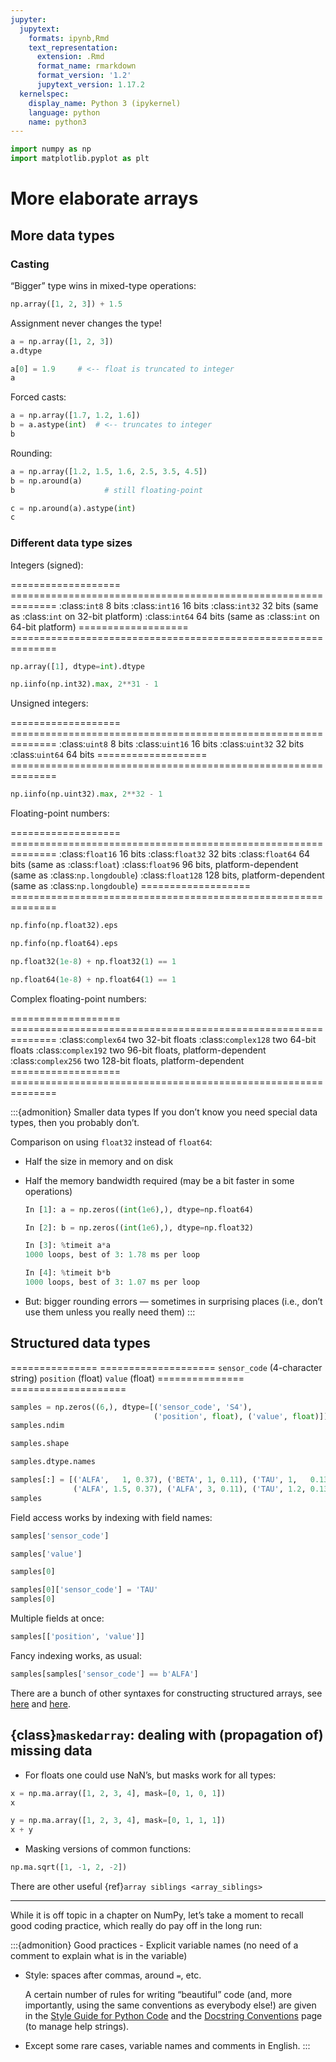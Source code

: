 ```yaml
---
jupyter:
  jupytext:
    formats: ipynb,Rmd
    text_representation:
      extension: .Rmd
      format_name: rmarkdown
      format_version: '1.2'
      jupytext_version: 1.17.2
  kernelspec:
    display_name: Python 3 (ipykernel)
    language: python
    name: python3
---
```


```python
import numpy as np
import matplotlib.pyplot as plt
```

# More elaborate arrays

## More data types

### Casting

"Bigger" type wins in mixed-type operations:

```python
np.array([1, 2, 3]) + 1.5
```

Assignment never changes the type!

```python
a = np.array([1, 2, 3])
a.dtype
```

```python
a[0] = 1.9     # <-- float is truncated to integer
a
```

Forced casts:

```python
a = np.array([1.7, 1.2, 1.6])
b = a.astype(int)  # <-- truncates to integer
b
```

Rounding:

```python
a = np.array([1.2, 1.5, 1.6, 2.5, 3.5, 4.5])
b = np.around(a)
b                    # still floating-point
```

```python
c = np.around(a).astype(int)
c
```

### Different data type sizes

Integers (signed):

=================== ==============================================================
:class:`int8`        8 bits
:class:`int16`       16 bits
:class:`int32`       32 bits (same as :class:`int` on 32-bit platform)
:class:`int64`       64 bits (same as :class:`int` on 64-bit platform)
=================== ==============================================================

```python
np.array([1], dtype=int).dtype
```

```python
np.iinfo(np.int32).max, 2**31 - 1
```

Unsigned integers:

=================== ==============================================================
:class:`uint8`       8 bits
:class:`uint16`      16 bits
:class:`uint32`      32 bits
:class:`uint64`      64 bits
=================== ==============================================================

```python
np.iinfo(np.uint32).max, 2**32 - 1
```

Floating-point numbers:

=================== ==============================================================
:class:`float16`     16 bits
:class:`float32`     32 bits
:class:`float64`     64 bits (same as :class:`float`)
:class:`float96`     96 bits, platform-dependent (same as :class:`np.longdouble`)
:class:`float128`    128 bits, platform-dependent (same as :class:`np.longdouble`)
=================== ==============================================================

```python
np.finfo(np.float32).eps
```

```python
np.finfo(np.float64).eps
```

```python
np.float32(1e-8) + np.float32(1) == 1
```

```python
np.float64(1e-8) + np.float64(1) == 1
```

Complex floating-point numbers:

=================== ==============================================================
:class:`complex64`   two 32-bit floats
:class:`complex128`  two 64-bit floats
:class:`complex192`  two 96-bit floats, platform-dependent
:class:`complex256`  two 128-bit floats, platform-dependent
=================== ==============================================================

:::{admonition} Smaller data types
If you don't know you need special data types, then you probably don't.

Comparison on using `float32` instead of `float64`:

- Half the size in memory and on disk

- Half the memory bandwidth required (may be a bit faster in some operations)

  ```python
  In [1]: a = np.zeros((int(1e6),), dtype=np.float64)

  In [2]: b = np.zeros((int(1e6),), dtype=np.float32)

  In [3]: %timeit a*a
  1000 loops, best of 3: 1.78 ms per loop

  In [4]: %timeit b*b
  1000 loops, best of 3: 1.07 ms per loop
  ```

- But: bigger rounding errors — sometimes in surprising places
  (i.e., don't use them unless you really need them)
:::

## Structured data types

=============== ====================
``sensor_code``  (4-character string)
``position``     (float)
``value``        (float)
=============== ====================

```python
samples = np.zeros((6,), dtype=[('sensor_code', 'S4'),
                                ('position', float), ('value', float)])
samples.ndim
```

```python
samples.shape
```

```python
samples.dtype.names
```

```python
samples[:] = [('ALFA',   1, 0.37), ('BETA', 1, 0.11), ('TAU', 1,   0.13),
              ('ALFA', 1.5, 0.37), ('ALFA', 3, 0.11), ('TAU', 1.2, 0.13)]
samples
```

Field access works by indexing with field names:

```python
samples['sensor_code']
```

```python
samples['value']
```

```python
samples[0]
```

```python
samples[0]['sensor_code'] = 'TAU'
samples[0]
```

Multiple fields at once:

```python
samples[['position', 'value']]
```

Fancy indexing works, as usual:

```python
samples[samples['sensor_code'] == b'ALFA']
```

:::{note}
There are a bunch of other syntaxes for constructing structured
arrays, see [here](https://numpy.org/doc/stable/user/basics.rec.html)
and [here](https://numpy.org/doc/stable/reference/arrays.dtypes.html#specifying-and-constructing-data-types).
:::

## {class}`maskedarray`: dealing with (propagation of) missing data

- For floats one could use NaN's, but masks work for all types:

```python
x = np.ma.array([1, 2, 3, 4], mask=[0, 1, 0, 1])
x
```

```python
y = np.ma.array([1, 2, 3, 4], mask=[0, 1, 1, 1])
x + y
```

- Masking versions of common functions:

```python
np.ma.sqrt([1, -1, 2, -2])
```

:::{note}
There are other useful {ref}`array siblings <array_siblings>`
:::

______________________________________________________________________

While it is off topic in a chapter on NumPy, let's take a moment to
recall good coding practice, which really do pay off in the long run:

:::{admonition} Good practices
- Explicit variable names (no need of a comment to explain what is in
  the variable)

- Style: spaces after commas, around `=`, etc.

  A certain number of rules for writing "beautiful" code (and, more
  importantly, using the same conventions as everybody else!) are
  given in the [Style Guide for Python Code](https://peps.python.org/pep-0008) and the [Docstring
  Conventions](https://peps.python.org/pep-0257) page (to
  manage help strings).

- Except some rare cases, variable names and comments in English.
:::
